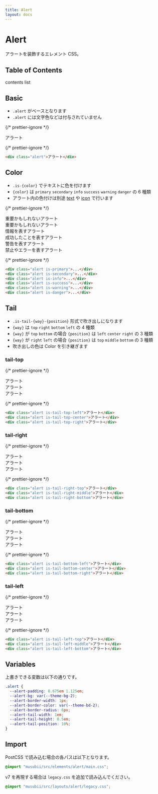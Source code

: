 ```yaml
---
title: Alert
layout: docs
---
```


# Alert

アラートを装飾するエレメント CSS。

## Table of Contents

contents list

## Basic

- `.alert` がベースとなります
- `.alert` には文字色などは付与されていません

{/* prettier-ignore */}
<div className="docs-preview">
  <div className="alert">アラート</div>
</div>

{/* prettier-ignore */}
```html
<div class="alert">アラート</div>
```

## Color

- `.is-{color}` でテキストに色を付けます
- `{color}` は `primary` `secondary` `info` `success` `warning` `danger` の 6 種類
- アラート内の色付けは別途 [text](/docs/text) や [icon](/docs/icon) で行います

{/* prettier-ignore */}
<div className="docs-preview">
  <div className="box is-space-md">
    <div className="alert is-primary">
      <span className="text is-primary">重要かもしれないアラート</span>
    </div>
    <div className="alert is-secondary">
      <span className="text is-secondary">重要かもしれないアラート</span>
    </div>
    <div className="alert is-info">
      <span className="text is-info">情報を表すアラート</span>
    </div>
    <div className="alert is-success">
      <span className="text is-success">成功したことを表すアラート</span>
    </div>
    <div className="alert is-warning">
      <span className="text is-warning">警告を表すアラート</span>
    </div>
    <div className="alert is-danger">
      <span className="text is-danger">禁止やエラーを表すアラート</span>
    </div>
  </div>
</div>

{/* prettier-ignore */}
```html
<div class="alert is-primary">...</div>
<div class="alert is-secondary">...</div>
<div class="alert is-info">...</div>
<div class="alert is-success">...</div>
<div class="alert is-warning">...</div>
<div class="alert is-danger">...</div>
```

## Tail

- `.is-tail-{way}-{position}` 形式で吹き出しになります
- `{way}` は `top` `right` `bottom` `left` の 4 種類
- `{way}` が `top` `bottom` の場合 `{position}` は `left` `center` `right` の 3 種類
- `{way}` が `right` `left` の場合 `{position}` は `top` `middle` `bottom` の 3 種類
- 吹き出しの色は Color を引き継ぎます

### tail-top

{/* prettier-ignore */}
<div className="docs-preview">
  <div className="box is-space-md">
    <div className="alert is-tail-top-left">アラート</div>
    <div className="alert is-tail-top-center">アラート</div>
    <div className="alert is-tail-top-right">アラート</div>
  </div>
</div>

{/* prettier-ignore */}
```html
<div class="alert is-tail-top-left">アラート</div>
<div class="alert is-tail-top-center">アラート</div>
<div class="alert is-tail-top-right">アラート</div>
```

### tail-right

{/* prettier-ignore */}
<div className="docs-preview">
  <div className="box is-space-md">
    <div className="alert is-tail-right-top">アラート</div>
    <div className="alert is-tail-right-middle">アラート</div>
    <div className="alert is-tail-right-bottom">アラート</div>
  </div>
</div>

{/* prettier-ignore */}
```html
<div class="alert is-tail-right-top">アラート</div>
<div class="alert is-tail-right-middle">アラート</div>
<div class="alert is-tail-right-bottom">アラート</div>
```

### tail-bottom

{/* prettier-ignore */}
<div className="docs-preview">
  <div className="box is-space-md">
    <div className="alert is-tail-bottom-left">アラート</div>
    <div className="alert is-tail-bottom-center">アラート</div>
    <div className="alert is-tail-bottom-right">アラート</div>
  </div>
</div>

{/* prettier-ignore */}
```html
<div class="alert is-tail-bottom-left">アラート</div>
<div class="alert is-tail-bottom-center">アラート</div>
<div class="alert is-tail-bottom-right">アラート</div>
```

### tail-left

{/* prettier-ignore */}
<div className="docs-preview">
  <div className="box is-space-md">
    <div className="alert is-tail-left-top">アラート</div>
    <div className="alert is-tail-left-middle">アラート</div>
    <div className="alert is-tail-left-bottom">アラート</div>
  </div>
</div>

{/* prettier-ignore */}
```html
<div class="alert is-tail-left-top">アラート</div>
<div class="alert is-tail-left-middle">アラート</div>
<div class="alert is-tail-left-bottom">アラート</div>
```

## Variables

上書きできる変数は以下の通りです。

```css
.alert {
  --alert-padding: 0.675em 1.125em;
  --alert-bg: var(--theme-bg-2);
  --alert-border-width: 1px;
  --alert-border-color: var(--theme-bd-2);
  --alert-border-radius: 6px;
  --alert-tail-width: 1em;
  --alert-tail-height: 0.5em;
  --alert-tail-position: 10%;
}
```

## Import

PostCSS で読み込む場合の各パスは以下となります。

```css
@import "musubii/src/elements/alert/main.css";
```

v7 を再現する場合は `legacy.css` を追加で読み込んでください。

```css
@import "musubii/src/layouts/alert/legacy.css";
```
